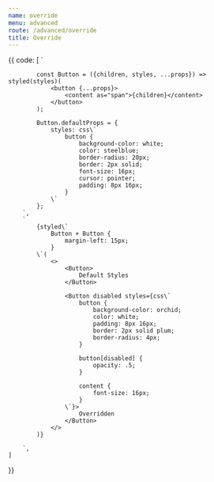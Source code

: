 ```yaml
---
name: override
menu: advanced
route: /advanced/override
title: Override
---
```



<Editor filename={__filename}>{{
    code: [
        `

            const Button = ({children, styles, ...props}) => styled(styles)(
                <button {...props}>
                    <content as="span">{children}</content>
                </button>
            );

            Button.defaultProps = {
                styles: css\`
                    button {
                        background-color: white;
                        color: steelblue;
                        border-radius: 20px;
                        border: 2px solid;
                        font-size: 16px;
                        cursor: pointer;
                        padding: 8px 16px;
                    }
                \`
            };
        `,
        `
            {styled\`
                Button + Button {
                    margin-left: 15px;
                }
            \`(
                <>
                    <Button>
                        Default Styles
                    </Button>

                    <Button disabled styles={css\`
                        button {
                            background-color: orchid;
                            color: white;
                            padding: 8px 16px;
                            border: 2px solid plum;
                            border-radius: 4px;
                        }

                        button[disabled] {
                            opacity: .5;
                        }

                        content {
                            font-size: 16px;
                        }
                    \`}>
                        Overridden
                    </Button>
                </>
            )}

        `,
    ]

}}

</Editor>
